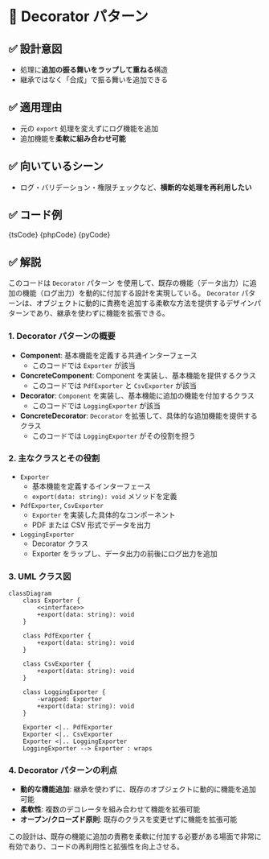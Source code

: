 

# 🧩 Decorator パターン

## ✅ 設計意図

- 処理に**追加の振る舞いをラップして重ねる**構造
- 継承ではなく「合成」で振る舞いを追加できる

## ✅ 適用理由

- 元の `export` 処理を変えずにログ機能を追加
- 追加機能を**柔軟に組み合わせ可能**

## ✅ 向いているシーン

- ログ・バリデーション・権限チェックなど、**横断的な処理を再利用したい**

## ✅ コード例

<Tabs groupId="language">
  <TabItem value="ts" label="TypeScript">
    <CodeBlock language="ts">{tsCode}</CodeBlock>
  </TabItem>
  <TabItem value="php" label="PHP">
    <CodeBlock language="php">{phpCode}</CodeBlock>
  </TabItem>
  <TabItem value="python" label="Python">
    <CodeBlock language="python">{pyCode}</CodeBlock>
  </TabItem>
</Tabs>

## ✅ 解説

このコードは `Decorator` パターン を使用して、既存の機能（データ出力）に追加の機能（ログ出力）を動的に付加する設計を実現している。
`Decorator` パターンは、オブジェクトに動的に責務を追加する柔軟な方法を提供するデザインパターンであり、継承を使わずに機能を拡張できる。

### 1. Decorator パターンの概要

- **Component**: 基本機能を定義する共通インターフェース
  - このコードでは `Exporter` が該当
- **ConcreteComponent**: Component を実装し、基本機能を提供するクラス
  - このコードでは `PdfExporter` と `CsvExporter` が該当
- **Decorator**: `Component` を実装し、基本機能に追加の機能を付加するクラス
  - このコードでは `LoggingExporter` が該当
- **ConcreteDecorator**: `Decorator` を拡張して、具体的な追加機能を提供するクラス
  - このコードでは `LoggingExporter` がその役割を担う

### 2. 主なクラスとその役割

- `Exporter`
  - 基本機能を定義するインターフェース
  - `export(data: string): void` メソッドを定義
- `PdfExporter`, `CsvExporter`
  - `Exporter` を実装した具体的なコンポーネント
  - PDF または CSV 形式でデータを出力
- `LoggingExporter`
  - Decorator クラス
  - Exporter をラップし、データ出力の前後にログ出力を追加

### 3. UML クラス図

```mermaid
classDiagram
    class Exporter {
        <<interface>>
        +export(data: string): void
    }

    class PdfExporter {
        +export(data: string): void
    }

    class CsvExporter {
        +export(data: string): void
    }

    class LoggingExporter {
        -wrapped: Exporter
        +export(data: string): void
    }

    Exporter <|.. PdfExporter
    Exporter <|.. CsvExporter
    Exporter <|.. LoggingExporter
    LoggingExporter --> Exporter : wraps
```

### 4. Decorator パターンの利点

- **動的な機能追加**: 継承を使わずに、既存のオブジェクトに動的に機能を追加可能
- **柔軟性**: 複数のデコレータを組み合わせて機能を拡張可能
- **オープン/クローズド原則**: 既存のクラスを変更せずに機能を拡張可能

この設計は、既存の機能に追加の責務を柔軟に付加する必要がある場面で非常に有効であり、コードの再利用性と拡張性を向上させる。

